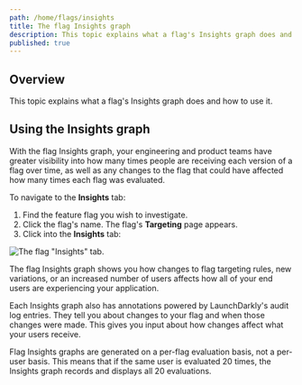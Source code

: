 ```yaml
---
path: /home/flags/insights
title: The flag Insights graph
description: This topic explains what a flag's Insights graph does and how to use it.
published: true
---
```


## Overview

This topic explains what a flag's Insights graph does and how to use it.

## Using the Insights graph

With the flag Insights graph, your engineering and product teams have greater visibility into how many times people are receiving each version of a flag over time, as well as any changes to the flag that could have affected how many times each flag was evaluated.

To navigate to the **Insights** tab:

1. Find the feature flag you wish to investigate.
2. Click the flag's name. The flag's **Targeting** page appears.
3. Click into the **Insights** tab:

![The flag "Insights" tab.](flag-insights.png)

The flag Insights graph shows you how changes to flag targeting rules, new variations, or an increased number of users affects how all of your end users are experiencing your application.

Each Insights graph also has annotations powered by LaunchDarkly's audit log entries. They tell you about changes to your flag and when those changes were made. This gives you input about how changes affect what your users receive.

Flag Insights graphs are generated on a per-flag evaluation basis, not a per-user basis. This means that if the same user is evaluated 20 times, the Insights graph records and displays all 20 evaluations.
